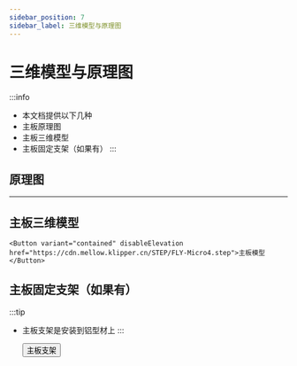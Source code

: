 ```yaml
---
sidebar_position: 7
sidebar_label: 三维模型与原理图
---
```




# 三维模型与原理图


:::info
* 本文档提供以下几种
* 主板原理图
* 主板三维模型
* 主板固定支架（如果有）
:::

## 原理图

<PdfView file="https://cdn.mellow.klipper.cn/SCH-PDF/FLY-Micro4.pdf"/>

----

## 主板三维模型

    <Button variant="contained" disableElevation href="https://cdn.mellow.klipper.cn/STEP/FLY-Micro4.step">主板模型</Button>


## 主板固定支架（如果有）

:::tip
* 主板支架是安装到铝型材上
:::

    <Button variant="contained" disableElevation href="https://www.printables.com/model/1014871-mellow-fly-micro4-extrusion-mount">主板支架</Button>
